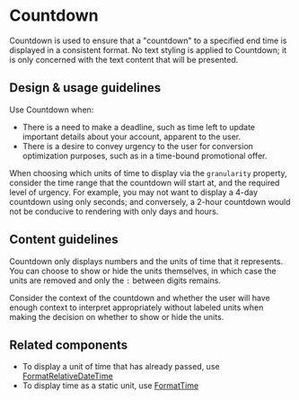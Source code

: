 
<Meta title="Components/Utilities/Countdown" />

# Countdown

Countdown is used to ensure that a "countdown" to a specified end time is
displayed in a consistent format. No text styling is applied to Countdown; it is
only concerned with the text content that will be presented.

## Design & usage guidelines

Use Countdown when:

- There is a need to make a deadline, such as time left to update important
  details about your account, apparent to the user.
- There is a desire to convey urgency to the user for conversion optimization
  purposes, such as in a time-bound promotional offer.

When choosing which units of time to display via the `granularity` property,
consider the time range that the countdown will start at, and the required level
of urgency. For example, you may not want to display a 4-day countdown using
only seconds; and conversely, a 2-hour countdown would not be conducive to
rendering with only days and hours.

## Content guidelines

Countdown only displays numbers and the units of time that it represents. You
can choose to show or hide the units themselves, in which case the units are
removed and only the `:` between digits remains.

Consider the context of the countdown and whether the user will have enough
context to interpret appropriately without labeled units when making the
decision on whether to show or hide the units.

## Related components

- To display a unit of time that has already passed, use
  [FormatRelativeDateTime](../?path=/docs/components-utilities-formatrelativedatetime--docs)
- To display time as a static unit, use
  [FormatTime](../?path=/docs/components-utilities-formattime--docs)
